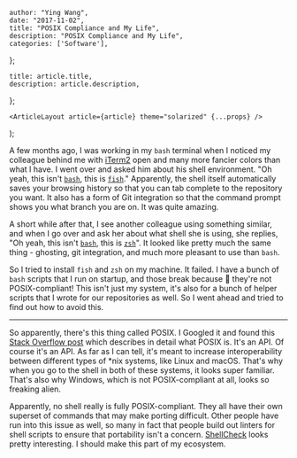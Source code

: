

    author: "Ying Wang",
    date: "2017-11-02",
    title: "POSIX Compliance and My Life",
    description: "POSIX Compliance and My Life",
    categories: ['Software'],
};

    title: article.title,
    description: article.description,
};

    <ArticleLayout article={article} theme="solarized" {...props} />
);


A few months ago, I was working in my `bash` terminal when I noticed my colleague behind me with [iTerm2](https://www.iterm2.com/) open and many more fancier colors than what I have. I went over and asked him about his shell environment. "Oh yeah, this isn't [`bash`](https://www.gnu.org/software/bash/), this is [`fish`](http://fishshell.com/)." Apparently, the shell itself automatically saves your browsing history so that you can tab complete to the repository you want. It also has a form of Git integration so that the command prompt shows you what branch you are on. It was quite amazing.

A short while after that, I see another colleague using something similar, and when I go over and ask her about what shell she is using, she replies, "Oh yeah, this isn't [`bash`](https://www.gnu.org/software/bash/), this is [`zsh`](http://www.zsh.org/)". It looked like pretty much the same thing - ghosting, git integration, and much more pleasant to use than `bash`.

So I tried to install `fish` and `zsh` on my machine. It failed. I have a bunch of `bash` scripts that I run on startup, and those break because :tada: they're not POSIX-compliant! This isn't just my system, it's also for a bunch of helper scripts that I wrote for our repositories as well. So I went ahead and tried to find out how to avoid this.

___

So apparently, there's this thing called POSIX. I Googled it and found this [Stack Overflow post](https://stackoverflow.com/questions/1780599/i-never-really-understood-what-is-posix) which describes in detail what POSIX is. It's an API. Of course it's an API. As far as I can tell, it's meant to increase interoperability between different types of \*nix systems, like Linux and macOS. That's why when you go to the shell in both of these systems, it looks super familiar. That's also why Windows, which is not POSIX-compliant at all, looks so freaking alien.

Apparently, no shell really is fully POSIX-compliant. They all have their own superset of commands that may make porting difficult. Other people have run into this issue as well, so many in fact that people build out linters for shell scripts to ensure that portability isn't a concern. [ShellCheck](https://github.com/koalaman/shellcheck) looks pretty interesting. I should make this part of my ecosystem.
